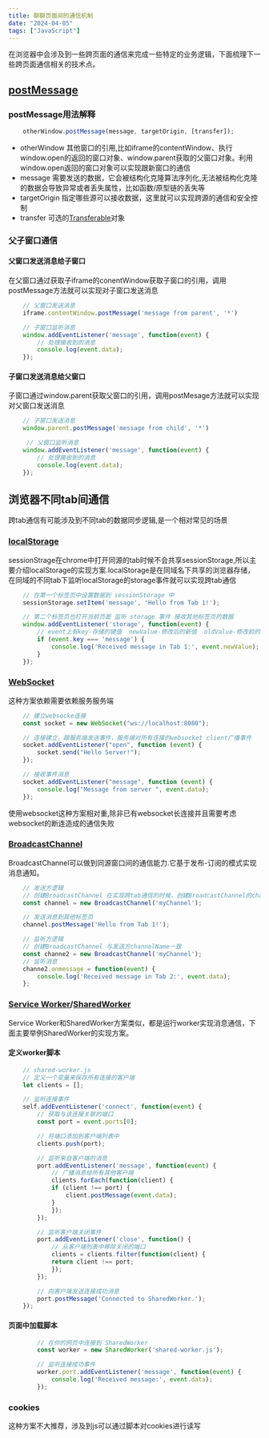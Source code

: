 ```yaml
---
title: 聊聊页面间的通信机制
date: "2024-04-05"
tags: ["JavaScript"]
---
```


在浏览器中会涉及到一些跨页面的通信来完成一些特定的业务逻辑，下面梳理下一些跨页面通信相关的技术点。

## [postMessage](https://developer.mozilla.org/zh-CN/docs/Web/API/Window/postMessage)

### postMessage用法解释
```javascript
    otherWindow.postMessage(message, targetOrigin, [transfer]);
```
* otherWindow 其他窗口的引用,比如iframe的contentWindow、执行window.open的返回的窗口对象、window.parent获取的父窗口对象。利用window.open返回的窗口对象可以实现跟新窗口的通信
* message 需要发送的数据，它会被结构化克隆算法序列化,无法被结构化克隆的数据会导致异常或者丢失属性，比如函数/原型链的丢失等
* targetOrigin 指定哪些源可以接收数据，这里就可以实现跨源的通信和安全控制
* transfer 可选的[Transferable](https://developer.mozilla.org/zh-CN/docs/Web/API/Web_Workers_API/Transferable_objects)对象

### 父子窗口通信

#### 父窗口发送消息给子窗口
在父窗口通过获取子iframe的conentWindow获取子窗口的引用，调用postMessage方法就可以实现对子窗口发送消息
```javascript
    // 父窗口发送消息
    iframe.contentWindow.postMessage('message from parent', '*')

    // 子窗口监听消息
    window.addEventListener('message', function(event) {
        // 处理接收到的消息
        console.log(event.data);
    });
```
#### 子窗口发送消息给父窗口  
子窗口通过window.parent获取父窗口的引用，调用postMesage方法就可以实现对父窗口发送消息
```javascript
    // 子窗口发送消息
    window.parent.postMessage('message from child', '*')

     // 父窗口监听消息
    window.addEventListener('message', function(event) {
        // 处理接收到的消息
        console.log(event.data);
    });
```
## 浏览器不同tab间通信
跨tab通信有可能涉及到不同tab的数据同步逻辑,是一个相对常见的场景
### [localStorage](https://developer.mozilla.org/zh-CN/docs/Web/API/Window/postMessage)
sessionStrage在chrome中打开同源的tab时候不会共享sessionStorage,所以主要介绍localStorage的实现方案.localStorage是在同域名下共享的浏览器存储，在同域的不同tab下监听localStorage的storage事件就可以实现跨tab通信
```javascript
    // 在第一个标签页中设置数据到 sessionStorage 中
    sessionStorage.setItem('message', 'Hello from Tab 1!');

    // 第二个标签页也打开当前页面 监听 storage 事件 接收其他标签页的数据
    window.addEventListener('storage', function(event) {
        // event上有key-存储的键值  newValue-修改后的新值  oldValue-修改前的旧值 
        if (event.key === 'message') {
            console.log('Received message in Tab 1:', event.newValue);
        }
    });
```
### [WebSocket](https://developer.mozilla.org/zh-CN/docs/Web/API/WebSocket)
这种方案依赖需要依赖服务服务端

```javascript
    // 建立websocke连接
    const socket = new WebSocket("ws://localhost:8080");

    // 连接建立，跟服务端发送事件，服务端对所有连接的websocket client广播事件
    socket.addEventListener("open", function (event) {
        socket.send("Hello Server!");
    });

    // 接收事件消息
    socket.addEventListener("message", function (event) {
        console.log("Message from server ", event.data);
    });
```
使用websocket这种方案相对重,除非已有websocket长连接并且需要考虑websocket的断连造成的通信失败
### [BroadcastChannel](https://developer.mozilla.org/zh-CN/docs/Web/API/BroadcastChannel)  
BroadcastChannel可以做到同源窗口间的通信能力.它基于发布-订阅的模式实现消息通知。
```javascript
    // 发送方逻辑
    // 创建BroadcastChannel 在实现跨tab通信的时候，创建BroadcastChannel的channelName需要是一个
    const channel = new BroadcastChannel('myChannel');

    // 发送消息到其他标签页 
    channel.postMessage('Hello from Tab 1!');

    // 监听方逻辑
    // 创建BroadcastChannel 与发送方channelName一致
    const channe2 = new BroadcastChannel('myChannel');
    // 监听消息
    channe2.onmessage = function(event) {
        console.log('Received message in Tab 2:', event.data);
    };
```
### [Service Worker](https://developer.mozilla.org/zh-CN/docs/Web/API/Service_Worker_API)/[SharedWorker](https://developer.mozilla.org/zh-CN/docs/Web/API/SharedWorker)  
Service Worker和SharedWorker方案类似，都是运行worker实现消息通信，下面主要举例SharedWorker的实现方案。

#### 定义worker脚本

```javascript
    // shared-worker.js
    // 定义一个变量来保存所有连接的客户端
    let clients = [];

    // 监听连接事件
    self.addEventListener('connect', function(event) {
        // 获取与该连接关联的端口
        const port = event.ports[0];

        // 将端口添加到客户端列表中
        clients.push(port);

        // 监听来自客户端的消息
        port.addEventListener('message', function(event) {
            // 广播消息给所有其他客户端
            clients.forEach(function(client) {
            if (client !== port) {
                client.postMessage(event.data);
            }
            });
        });

        // 监听客户端关闭事件
        port.addEventListener('close', function() {
            // 从客户端列表中移除关闭的端口
            clients = clients.filter(function(client) {
            return client !== port;
            });
        });

        // 向客户端发送连接成功消息
        port.postMessage('Connected to SharedWorker.');
    });
```
#### 页面中加载脚本
```javascript
        // 在你的网页中连接到 SharedWorker
        const worker = new SharedWorker('shared-worker.js');

        // 监听连接成功事件
        worker.port.addEventListener('message', function(event) {
            console.log('Received message:', event.data);
        });
```
### cookies
这种方案不大推荐，涉及到js可以通过脚本对cookies进行读写


